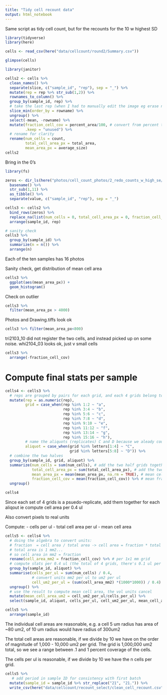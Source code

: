```yaml
---
title: "Tidy cell recount data"
output: html_notebook
---
```


Same script as tidy cell count, but for the recounts for the 10 w highest SD

```r
library(tidyverse)
library(here)

cells <- read_csv(here("data/cellcount/round2/Summary.csv"))

glimpse(cells)
```

```r
library(janitor)

cells2 <- cells %>% 
  clean_names() %>% 
  separate(slice, c("sample_id", "rep"), sep = "_") %>% 
  mutate(rep = rep %>% str_sub(1,2)) %>% 
  rownames_to_column() %>% 
  group_by(sample_id, rep) %>% 
  # take the last rep (when I had to manually edit the image eg erase non-cell things that were counted there were multiple reps, but the last one is correct)
  slice_min(order_by = rowname) %>% 
  ungroup() %>% 
  select(-mean, -rowname) %>% 
  mutate(fraction_cell_cov = percent_area/100, # convert from percent to fraction (easier to do math with)
         .keep = "unused") %>% 
  # rename for clarity
  rename(num_cells = count,
         total_cell_area_px = total_area,
         mean_area_px = average_size)
cells2
```

Bring in the 0's
```r
library(fs)

zeros <- dir_ls(here("photos/cell_count_photos/2_redo_counts_w_high_se/1_all")) %>% 
  basename() %>% 
  str_sub(1,11) %>% 
  as_tibble() %>% 
  separate(value, c("sample_id", "rep"), sep = "_")

cells3 <- cells2 %>%
  bind_rows(zeros) %>%
  replace_na(list(num_cells = 0, total_cell_area_px = 0, fraction_cell_cov = 0, total_cell_area_mm2 = 0)) %>% 
  arrange(sample_id, rep)

# sanity check
cells3 %>% 
  group_by(sample_id) %>% 
  summarize(n = n()) %>% 
  arrange(n)
```
Each of the ten samples has 16 photos


Sanity check, get distribution of mean cell area
```r
cells3 %>% 
  ggplot(aes(mean_area_px)) +
  geom_histogram()
```

Check on outlier

```r
cells3 %>% 
  filter(mean_area_px > 4000)
```

Photos and Drawing.tiffs look ok

```r
cells3 %>% filter(mean_area_px<800)
```
tri2103_10 did not register the two cells, and instead picked up on some noise. 
whi2104_03 looks ok, just v small cells


```r
cells3 %>% 
  arrange(-fraction_cell_cov)
```

# Compute final stats per sample

```r
cells4 <- cells3 %>% 
  # reps are grouped by pairs for each grid, and each 4 grids belong to a statistical replicate (an aliquot from the same sample)
  mutate(rep = as.numeric(rep),
         grid = case_when(rep %in% 1:2 ~ "a",
                          rep %in% 3:4 ~ "b",
                          rep %in% 5:6 ~ "c",
                          rep %in% 7:8 ~ "d",
                          rep %in% 9:10 ~ "e",
                          rep %in% 11:12 ~ "f",
                          rep %in% 13:14 ~ "g",
                          rep %in% 15:16 ~ "h"),
         # name the aliquots (replicates) C and D because we aleady counted an A and B for each
         aliquot = case_when(grid %in% letters[1:4] ~ "C",
                             grid %in% letters[5:8] ~ "D")) %>% 
  # combine the two halves
  group_by(sample_id, grid, aliquot) %>% 
  summarize(num_cells = sum(num_cells), # add the two half grids together
            total_cell_area_px = sum(total_cell_area_px), # add the two half areas together
            mean_area_px = mean(mean_area_px, na.rm = TRUE), # mean cell size for the two halves (some NA's, must set na.rm true)
            fraction_cell_cov = mean(fraction_cell_cov)) %>% # mean fraction cell coverage for the two halves 
  ungroup()

cells4
```



Since each set of 4 grids is a psuedo-replicate, add them together for each aliqout
ie compute cell area per 0.4 ul

Also convert pixels to real units

Compute:
- cells per ul
- total cell area per ul
- mean cell area


```r
cells5 <- cells4 %>% 
  # doing the algebra to convert units:
  # fraction  = cell area / total area -> cell area = fraction * total area
  # total area is 1 mm2...
  # so cell area in mm2 = fraction 
  rename(cell_area_mm2 = fraction_cell_cov) %>% # per 1x1 mm grid
  # compute stats per 0.4 ul (the total of 4 grids, there's 0.1 ul per grid)
  group_by(sample_id, aliquot) %>% 
  summarise(cells_per_ul = sum(num_cells) / 0.4, 
            # convert units mm2 per ul to um2 per ul
            cell_um2_per_ul = (sum(cell_area_mm2) *(1000*1000)) / 0.4) %>% 
  ungroup() %>% 
  # use the result to compute mean cell area, the vol units cancel
  mutate(mean_cell_area_um2 = cell_um2_per_ul/cells_per_ul) %>% 
  select(sample_id, aliquot, cells_per_ul, cell_um2_per_ul, mean_cell_area_um2)

cells5 %>% 
  arrange(sample_id)
```

The individual cell areas are reasonable, e.g. a cell 5 um radius has area of ~80 um2, of 10 um radius would have radius of 300um2

The total cell areas are reasonable, if we divide by 10 we have on the order of magnitude of 1,000 - 10,000 um2 per grid. The grid is 1,000,000 um2 total, so we see a range between .1 and 1 percent coverage of the cells. 

The cells per ul is reasonable, if we divide by 10 we have the n cells per grid. 


```r
cells5 %>% 
   # add period in sample ID for consistency with first batch
  mutate(sample_id = sample_id %>% str_replace("21", "21.")) %>% 
  write_csv(here("data/cellcount/recount_select/clean_cell_recount.csv"))
```

